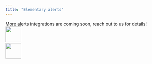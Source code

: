 ```yaml
---
title: "Elementary alerts"
---
```





<Tip>
  More alerts integrations are coming soon, reach out to us for details!
</Tip>

<AlertsIntroduction />

<CardGroup cols={2}>
  <Card
    title="Setup alerts on Slack"
    iconType="solid"
    href="/oss/guides/alerts/send-slack-alerts"
  >
  <br />
  <img
    noZoom
    width="50"
    src="https://res.cloudinary.com/dvmtceykh/image/upload/v1707817559/zdlkzpd7wfot3je5zcbt.png"
  />
  </Card>
  <Card
    title="Setup alerts on MS Teams"
    iconType="solid"
    href="/oss/guides/alerts/send-teams-alerts"
  >
  <br />
  <img
      noZoom
      width="50"
      src="https://res.cloudinary.com/dvmtceykh/image/upload/v1707817559/m7o762irx6bfc0ts8e0j.png"
    />
  </Card>
</CardGroup>